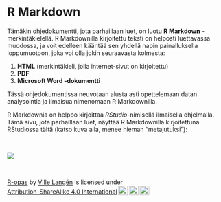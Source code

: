 # R Markdown

Tämäkin ohjedokumentti, jota parhaillaan luet, on luotu **R Markdown** -merkintäkielellä. R Markdownilla kirjoitettu teksti on helposti luettavassa muodossa, ja voit edelleen kääntää sen yhdellä napin painalluksella loppumuotoon, joka voi olla jokin seuraavasta kolmesta:

1. **HTML** (merkintäkieli, jolla internet-sivut on kirjoitettu)
2. **PDF**
3. **Microsoft Word -dokumentti**

Tässä ohjedokumentissa neuvotaan alusta asti opettelemaan datan analysointia ja ilmaisua nimenomaan R Markdownilla.

R Markdownia on helppo kirjoittaa *RStudio*-nimisellä ilmaisella ohjelmalla. Tämä sivu, jota parhaillaan luet, näyttää R Markdownilla kirjoitettuna RStudiossa tältä (katso kuva alla, menee hieman "metajutuksi"):

<br>

![](images/rmarkdown.png)


<br>
<p xmlns:cc="http://creativecommons.org/ns#" xmlns:dct="http://purl.org/dc/terms/"><a property="dct:title" rel="cc:attributionURL" href="https://vldesign.kapsi.fi/r/">R-opas</a> by <a rel="cc:attributionURL dct:creator" property="cc:attributionName" href="http://www.linkedin.com/in/ville-langen">Ville Langén</a> is licensed under <a href="http://creativecommons.org/licenses/by-sa/4.0/?ref=chooser-v1" target="_blank" rel="license noopener noreferrer" style="display:inline-block;">Attribution-ShareAlike 4.0 International<img style="height:22px!important;margin-left:3px;vertical-align:text-bottom;" src="https://mirrors.creativecommons.org/presskit/icons/cc.svg?ref=chooser-v1"><img style="height:22px!important;margin-left:3px;vertical-align:text-bottom;" src="https://mirrors.creativecommons.org/presskit/icons/by.svg?ref=chooser-v1"><img style="height:22px!important;margin-left:3px;vertical-align:text-bottom;" src="https://mirrors.creativecommons.org/presskit/icons/sa.svg?ref=chooser-v1"></a></p>
